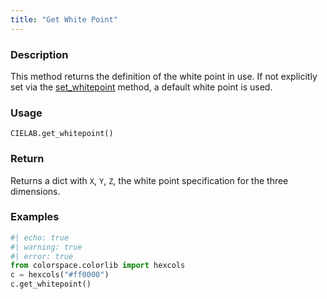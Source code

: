 ```yaml
---
title: "Get White Point"
---
```


### Description

This method returns the definition of the white point in use. If not
explicitly set via the [set_whitepoint](colorspace.colorlib.CIELAB.set_whitepoint.qmd) method, a default white
point is used.

### Usage

<pre><code class='language-python'>CIELAB.get_whitepoint()</code></pre>

### Return

Returns a dict with `X`, `Y`, `Z`, the white point specification
for the three dimensions.

### Examples

```python
#| echo: true
#| warning: true
#| error: true
from colorspace.colorlib import hexcols
c = hexcols("#ff0000")
c.get_whitepoint()
```




